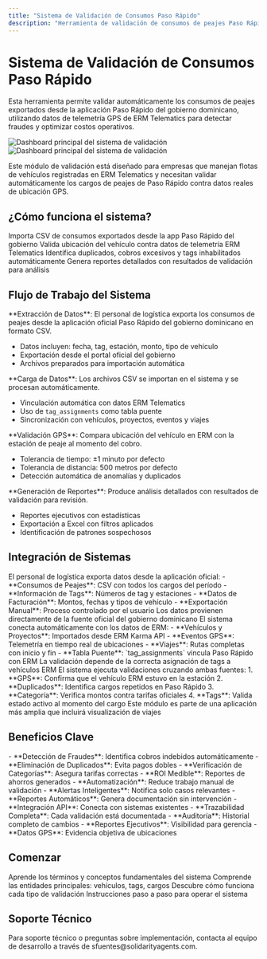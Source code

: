 ```yaml
---
title: "Sistema de Validación de Consumos Paso Rápido"
description: "Herramienta de validación de consumos de peajes Paso Rápido con telemetría GPS de ERM Telematics"
---
```


# Sistema de Validación de Consumos Paso Rápido

Esta herramienta permite validar automáticamente los consumos de peajes exportados desde la aplicación Paso Rápido del gobierno dominicano, utilizando datos de telemetría GPS de ERM Telematics para detectar fraudes y optimizar costos operativos.

<img
  className="block dark:hidden"
  src="/images/main_dashboard.png"
  alt="Dashboard principal del sistema de validación"
/>
<img
  className="hidden dark:block"
  src="/images/main_dashboard.png"
  alt="Dashboard principal del sistema de validación"
/>

<Note>
Este módulo de validación está diseñado para empresas que manejan flotas de vehículos registradas en ERM Telematics y necesitan validar automáticamente los cargos de peajes de Paso Rápido contra datos reales de ubicación GPS.
</Note>

## ¿Cómo funciona el sistema?

<CardGroup cols={2}>
  <Card
    title="Importación de Datos"
    icon="upload"
    href="/guia-usuario"
  >
    Importa CSV de consumos exportados desde la app Paso Rápido del gobierno
  </Card>
  <Card
    title="Validación GPS"
    icon="shield-check"
    href="/validacion-sistema"
  >
    Valida ubicación del vehículo contra datos de telemetría ERM Telematics
  </Card>
  <Card
    title="Detección de Anomalías"
    icon="magnifying-glass"
    href="/validacion-sistema"
  >
    Identifica duplicados, cobros excesivos y tags inhabilitados automáticamente
  </Card>
  <Card
    title="Reportes de Validación"
    icon="chart-bar"
    href="/guia-usuario"
  >
    Genera reportes detallados con resultados de validación para análisis
  </Card>
</CardGroup>

## Flujo de Trabajo del Sistema

<Tabs>
<Tab title="1. Exportación desde Paso Rápido">
  **Extracción de Datos**: El personal de logística exporta los consumos de peajes desde la aplicación oficial Paso Rápido del gobierno dominicano en formato CSV.
  
  - Datos incluyen: fecha, tag, estación, monto, tipo de vehículo
  - Exportación desde el portal oficial del gobierno
  - Archivos preparados para importación automática
</Tab>

<Tab title="2. Importación y Procesamiento">
  **Carga de Datos**: Los archivos CSV se importan en el sistema y se procesan automáticamente.
  
  - Vinculación automática con datos ERM Telematics
  - Uso de `tag_assignments` como tabla puente
  - Sincronización con vehículos, proyectos, eventos y viajes
</Tab>

<Tab title="3. Validación Automática">
  **Validación GPS**: Compara ubicación del vehículo en ERM con la estación de peaje al momento del cobro.
  
  - Tolerancia de tiempo: ±1 minuto por defecto
  - Tolerancia de distancia: 500 metros por defecto
  - Detección automática de anomalías y duplicados
</Tab>

<Tab title="4. Análisis y Reportes">
  **Generación de Reportes**: Produce análisis detallados con resultados de validación para revisión.
  
  - Reportes ejecutivos con estadísticas
  - Exportación a Excel con filtros aplicados
  - Identificación de patrones sospechosos
</Tab>
</Tabs>

## Integración de Sistemas

<Steps>
<Step title="Extracción desde Paso Rápido Gobierno">
  El personal de logística exporta datos desde la aplicación oficial:
  - **Consumos de Peajes**: CSV con todos los cargos del período
  - **Información de Tags**: Números de tag y estaciones
  - **Datos de Facturación**: Montos, fechas y tipos de vehículo
  - **Exportación Manual**: Proceso controlado por el usuario

  <Check>
  Los datos provienen directamente de la fuente oficial del gobierno dominicano
  </Check>
</Step>

<Step title="Conexión con ERM Telematics">
  El sistema conecta automáticamente con los datos de ERM:
  - **Vehículos y Proyectos**: Importados desde ERM Karma API
  - **Eventos GPS**: Telemetría en tiempo real de ubicaciones
  - **Viajes**: Rutas completas con inicio y fin
  - **Tabla Puente**: `tag_assignments` vincula Paso Rápido con ERM

  <Warning>
  La validación depende de la correcta asignación de tags a vehículos ERM
  </Warning>
</Step>

<Step title="Validación Automática">
  El sistema ejecuta validaciones cruzando ambas fuentes:
  1. **GPS**: Confirma que el vehículo ERM estuvo en la estación
  2. **Duplicados**: Identifica cargos repetidos en Paso Rápido
  3. **Categoría**: Verifica montos contra tarifas oficiales
  4. **Tags**: Valida estado activo al momento del cargo

  <Tip>
  Este módulo es parte de una aplicación más amplia que incluirá visualización de viajes
  </Tip>
</Step>
</Steps>

## Beneficios Clave

<AccordionGroup>
<Accordion title="Ahorro de Costos">
  - **Detección de Fraudes**: Identifica cobros indebidos automáticamente
  - **Eliminación de Duplicados**: Evita pagos dobles
  - **Verificación de Categorías**: Asegura tarifas correctas
  - **ROI Medible**: Reportes de ahorros generados
</Accordion>

<Accordion title="Eficiencia Operativa">
  - **Automatización**: Reduce trabajo manual de validación
  - **Alertas Inteligentes**: Notifica solo casos relevantes
  - **Reportes Automáticos**: Genera documentación sin intervención
  - **Integración API**: Conecta con sistemas existentes
</Accordion>

<Accordion title="Control y Transparencia">
  - **Trazabilidad Completa**: Cada validación está documentada
  - **Auditoría**: Historial completo de cambios
  - **Reportes Ejecutivos**: Visibilidad para gerencia
  - **Datos GPS**: Evidencia objetiva de ubicaciones
</Accordion>
</AccordionGroup>

## Comenzar

<CardGroup cols={2}>
  <Card
    title="Conceptos Básicos"
    icon="graduation-cap"
    href="/conceptos-basicos"
  >
    Aprende los términos y conceptos fundamentales del sistema
  </Card>
  <Card
    title="Modelos de Datos"
    icon="database"
    href="/modelos-datos"
  >
    Comprende las entidades principales: vehículos, tags, cargos
  </Card>
  <Card
    title="Sistema de Validación"
    icon="shield"
    href="/validacion-sistema"
  >
    Descubre cómo funciona cada tipo de validación
  </Card>
  <Card
    title="Guía del Usuario"
    icon="user"
    href="/guia-usuario"
  >
    Instrucciones paso a paso para operar el sistema
  </Card>
</CardGroup>

## Soporte Técnico

<Info>
Para soporte técnico o preguntas sobre implementación, contacta al equipo de desarrollo a través de sfuentes@solidarityagents.com.
</Info>

